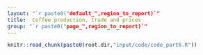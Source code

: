 ```yaml
---
layout: "`r paste0("default_",region_to_report)`"
title:  Coffee production, trade and prices
group: "`r paste0("page_",region_to_report)`"
---
```



<!-- % -->
<!-- % PPPPPPPPPPPPPPPPP                                               tttt                  66666666 -->
<!-- % P::::::::::::::::P                                           ttt:::t                 6::::::6 -->
<!-- % P::::::PPPPPP:::::P                                          t:::::t                6::::::6 -->
<!-- % PP:::::P     P:::::P                                         t:::::t               6::::::6 -->
<!-- %   P::::P     P:::::Paaaaaaaaaaaaa  rrrrr   rrrrrrrrr   ttttttt:::::ttttttt        6::::::6 -->
<!-- %   P::::P     P:::::Pa::::::::::::a r::::rrr:::::::::r  t:::::::::::::::::t       6::::::6 -->
<!-- %   P::::PPPPPP:::::P aaaaaaaaa:::::ar:::::::::::::::::r t:::::::::::::::::t      6::::::6 -->
<!-- %   P:::::::::::::PP           a::::arr::::::rrrrr::::::rtttttt:::::::tttttt     6::::::::66666 -->
<!-- %   P::::PPPPPPPPP      aaaaaaa:::::a r:::::r     r:::::r      t:::::t          6::::::::::::::66 -->
<!-- %   P::::P            aa::::::::::::a r:::::r     rrrrrrr      t:::::t          6::::::66666:::::6 -->
<!-- %   P::::P           a::::aaaa::::::a r:::::r                  t:::::t          6:::::6     6:::::6 -->
<!-- %   P::::P          a::::a    a:::::a r:::::r                  t:::::t    tttttt6:::::6     6:::::6 -->
<!-- % PP::::::PP        a::::a    a:::::a r:::::r                  t::::::tttt:::::t6::::::66666::::::6 -->
<!-- % P::::::::P        a:::::aaaa::::::a r:::::r                  tt::::::::::::::t 66:::::::::::::66 -->
<!-- % P::::::::P         a::::::::::aa:::ar:::::r                    tt:::::::::::tt   66:::::::::66 -->
<!-- % PPPPPPPPPP          aaaaaaaaaa  aaaarrrrrrr                      ttttttttttt       666666666 -->

<!-- %%%%%%%%%%%%%%%%%%%%%%%%%%%%%%%%%%%%%%%%%%%%%%%%%% -->
<!-- %% PART6 - Coffee book coffee specific spreads! -->
<!-- %%%%%%%%%%%%%%%%%%%%%%%%%%%%%%%%%%%%%%%%%%%%%%%%%% -->


```r
knitr::read_chunk(paste0(root.dir,"input/code/code_part6.R"))
```

```r
```


<!-- % -->
<!-- %    ____            __    __                                              _                  _     _ -->
<!-- %   / ___|   ___    / _|  / _|   ___    ___     _ __    _ __    ___     __| |  _   _    ___  | |_  (_)   ___    _ __ -->
<!-- %  | |      / _ \  | |_  | |_   / _ \  / _ \   | '_ \  | '__|  / _ \   / _` | | | | |  / __| | __| | |  / _ \  | '_ \ -->
<!-- %  | |___  | (_) | |  _| |  _| |  __/ |  __/   | |_) | | |    | (_) | | (_| | | |_| | | (__  | |_  | | | (_) | | | | | -->
<!-- %   \____|  \___/  |_|   |_|    \___|  \___|   | .__/  |_|     \___/   \__,_|  \__,_|  \___|  \__| |_|  \___/  |_| |_| -->
<!-- %                                              |_| -->
<!-- % -->




```r
```


```r
```



```r
```


```r
```

```r
```


```r
```


```r
```




<!-- %    ____            __    __                   _                        _ -->
<!-- %   / ___|   ___    / _|  / _|   ___    ___    | |_   _ __    __ _    __| |   ___ -->
<!-- %  | |      / _ \  | |_  | |_   / _ \  / _ \   | __| | '__|  / _` |  / _` |  / _ \ -->
<!-- %  | |___  | (_) | |  _| |  _| |  __/ |  __/   | |_  | |    | (_| | | (_| | |  __/ -->
<!-- %   \____|  \___/  |_|   |_|    \___|  \___|    \__| |_|     \__,_|  \__,_|  \___| -->
<!-- % -->


```r
```


```r
```


```r
```


```r
```

```r
```


```r
```


```r
```




<!-- %    ____         __   __                            _ -->
<!-- %   / ___| ___   / _| / _|  ___   ___   _ __   _ __ (_)  ___  ___  ___ -->
<!-- %  | |    / _ \ | |_ | |_  / _ \ / _ \ | '_ \ | '__|| | / __|/ _ \/ __| -->
<!-- %  | |___| (_) ||  _||  _||  __/|  __/ | |_) || |   | || (__|  __/\__ \ -->
<!-- %   \____|\___/ |_|  |_|   \___| \___| | .__/ |_|   |_| \___|\___||___/ -->
<!-- %                                      |_| -->





```r
```


```r
```



```r
```


```r
```

```r
```


```r
```


```r
```